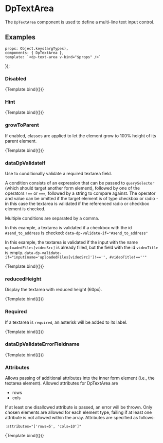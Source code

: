 
<Meta
  title="Components/TextArea"
  component={DpTextArea} />

# DpTextArea

The `DpTextArea` component is used to define a multi-line text input control.

## Examples

    props: Object.keys(argTypes),
    components: { DpTextArea },
    template: `<dp-text-area v-bind="$props" />`
});

### Disabled

<Canvas>
    <Story
        name="Disabled"
        args={{
            id: 'textAreaId',
            label: 'Enter some text',
            disabled: true
        }}>
        {Template.bind({})}
    </Story>
</Canvas>

### Hint

<Canvas>
    <Story
        name="Hint"
        args={{
            id: 'textAreaId',
            label: 'Enter some text',
            hint: 'A hint explaining what to enter in the textarea.'
        }}>
        {Template.bind({})}
    </Story>
</Canvas>

### growToParent

If enabled, classes are applied to let the element grow to 100% height of its parent element.

<Canvas>
    <Story
        name="growToParent"
        args={{
            id: 'textAreaId',
            label: 'Enter some text',
            growToParent: true
        }}>
        {Template.bind({})}
    </Story>
</Canvas>

### dataDpValidateIf

Use to conditionally validate a required textarea field.

A condition consists of an expression that can be passed to `querySelector` (which should target another form element), followed by one of the operators `!==` or `===`, followed by a string to compare against. The operator and value can be omitted if the target element is of type checkbox or radio - in this case the textarea is validated if the referenced radio or checkbox element is checked.

Multiple conditions are separated by a comma.

In this example, a textarea is validated if a checkbox with the id `#send_to_address` is checked:
`data-dp-validate-if="#send_to_address"`

In this example, the textarea is validated if the input with the name `uploadedFiles[videoSrc]` is already filled, but the field with the id `videoTitle` is empty.
`data-dp-validate-if="input[name='uploadedFiles[videoSrc]']!=='', #videoTitle!==''"`

<Canvas>
    <Story
        name="dataDpValidateIf"
        args={{
            id: 'textAreaId',
            label: 'Enter some text',
            dataDpValidateIf: true
        }}>
        {Template.bind({})}
    </Story>
</Canvas>

### reducedHeight

Display the textarea with reduced height (60px).

<Canvas>
    <Story
        name="reducedHeight"
        args={{
            id: 'textAreaId',
            label: 'Enter some text',
            reducedHeight: true
        }}>
        {Template.bind({})}
    </Story>
</Canvas>

### Required

If a textarea is `required`, an asterisk will be added to its label.

<Canvas>
    <Story
        name="Required"
        args={{
            id: 'textAreaId',
            label: 'Enter some text',
            required: true
        }}>
        {Template.bind({})}
    </Story>
</Canvas>

### dataDpValidateErrorFieldname

<Canvas>
    <Story
        name="dataDpValidateErrorFieldname"
        args={{
            id: 'textAreaId',
            label: 'Enter some text',
            dataDpValidateErrorFieldname: 'Error message here'
        }}>
        {Template.bind({})}
    </Story>
</Canvas>

### Attributes

Allows passing of additional attributes into the inner form element (i.e., the textarea element). Allowed attributes for DpTextArea are
- rows
- cols

If at least one disallowed attribute is passed, an error will be thrown.
Only chosen elements are allowed for each element type, failing if at least one attribute is not allowed within the array.
Attributes are specified as follows:

`:attributes="['rows=5', 'cols=10']"`

<Canvas>
    <Story
        name="Attributes"
        args={{
            id: 'textAreaId',
            label: 'Enter some text',
            attributes: ['rows=5', 'cols=10']
        }}>
        {Template.bind({})}
    </Story>
</Canvas>

